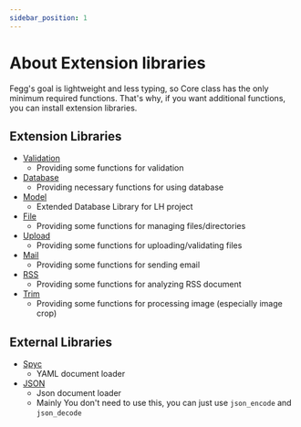 ```yaml
---
sidebar_position: 1
---
```


# About Extension libraries

Fegg's goal is lightweight and less typing, so Core class has the only minimum required functions. That's why, if you want additional functions, you can install extension libraries.

## Extension Libraries

- [Validation](/docs/fegg/library/validation)
  - Providing some functions for validation
- [Database](/docs/fegg/library/database)
  - Providing necessary functions for using database
- [Model](/docs/fegg/library/model)
  - Extended Database Library for LH project
- [File](/docs/fegg/library/file)
  - Providing some functions for managing files/directories
- [Upload](/docs/fegg/library/upload)
  - Providing some functions for uploading/validating files
- [Mail](/docs/fegg/library/mail)
  - Providing some functions for sending email
- [RSS](/docs/fegg/library/rss)
  - Providing some functions for analyzing RSS document
- [Trim](/docs/fegg/library/trim)
  - Providing some functions for processing image (especially image crop)

## External Libraries

- [Spyc](https://github.com/mustangostang/spyc)
  - YAML document loader
- [JSON](https://github.com/pear/Services_JSON)
  - Json document loader
  - Mainly You don't need to use this, you can just use `json_encode` and `json_decode`
